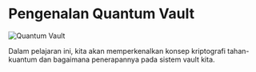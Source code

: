 # Pengenalan Quantum Vault

![Quantum Vault](/graphics/banners/quantum-vault.png)

Dalam pelajaran ini, kita akan memperkenalkan konsep kriptografi tahan-kuantum dan bagaimana penerapannya pada sistem vault kita.
